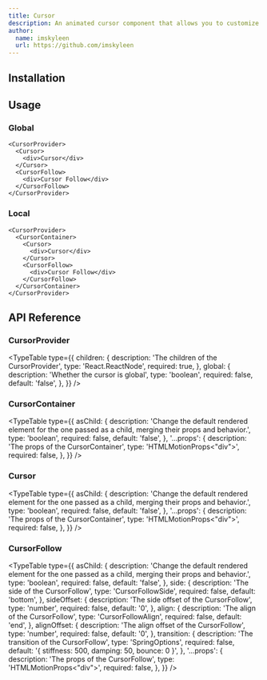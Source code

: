 ```yaml
---
title: Cursor
description: An animated cursor component that allows you to customize both the cursor and cursor follow elements with smooth animations.
author:
  name: imskyleen
  url: https://github.com/imskyleen
---
```


<ComponentPreview name="demo-primitives-animate-cursor" />

## Installation

<ComponentInstallation name="primitives-animate-cursor" />

## Usage

### Global

```tsx
<CursorProvider>
  <Cursor>
    <div>Cursor</div>
  </Cursor>
  <CursorFollow>
    <div>Cursor Follow</div>
  </CursorFollow>
</CursorProvider>
```

### Local

```tsx
<CursorProvider>
  <CursorContainer>
    <Cursor>
      <div>Cursor</div>
    </Cursor>
    <CursorFollow>
      <div>Cursor Follow</div>
    </CursorFollow>
  </CursorContainer>
</CursorProvider>
```

## API Reference

### CursorProvider

<TypeTable
  type={{
    children: {
      description: 'The children of the CursorProvider',
      type: 'React.ReactNode',
      required: true,
    },
    global: {
      description: 'Whether the cursor is global',
      type: 'boolean',
      required: false,
      default: 'false',
    },
  }}
/>

### CursorContainer

<TypeTable
  type={{
    asChild: {
      description:
        'Change the default rendered element for the one passed as a child, merging their props and behavior.',
      type: 'boolean',
      required: false,
      default: 'false',
    },
    '...props': {
      description: 'The props of the CursorContainer',
      type: 'HTMLMotionProps<"div">',
      required: false,
    },
  }}
/>

### Cursor

<TypeTable
  type={{
    asChild: {
      description:
        'Change the default rendered element for the one passed as a child, merging their props and behavior.',
      type: 'boolean',
      required: false,
      default: 'false',
    },
    '...props': {
      description: 'The props of the CursorContainer',
      type: 'HTMLMotionProps<"div">',
      required: false,
    },
  }}
/>

### CursorFollow

<TypeTable
  type={{
    asChild: {
      description:
        'Change the default rendered element for the one passed as a child, merging their props and behavior.',
      type: 'boolean',
      required: false,
      default: 'false',
    },
    side: {
      description: 'The side of the CursorFollow',
      type: 'CursorFollowSide',
      required: false,
      default: 'bottom',
    },
    sideOffset: {
      description: 'The side offset of the CursorFollow',
      type: 'number',
      required: false,
      default: '0',
    },
    align: {
      description: 'The align of the CursorFollow',
      type: 'CursorFollowAlign',
      required: false,
      default: 'end',
    },
    alignOffset: {
      description: 'The align offset of the CursorFollow',
      type: 'number',
      required: false,
      default: '0',
    },
    transition: {
      description: 'The transition of the CursorFollow',
      type: 'SpringOptions',
      required: false,
      default: '{ stiffness: 500, damping: 50, bounce: 0 }',
    },
    '...props': {
      description: 'The props of the CursorFollow',
      type: 'HTMLMotionProps<"div">',
      required: false,
    },
  }}
/>
